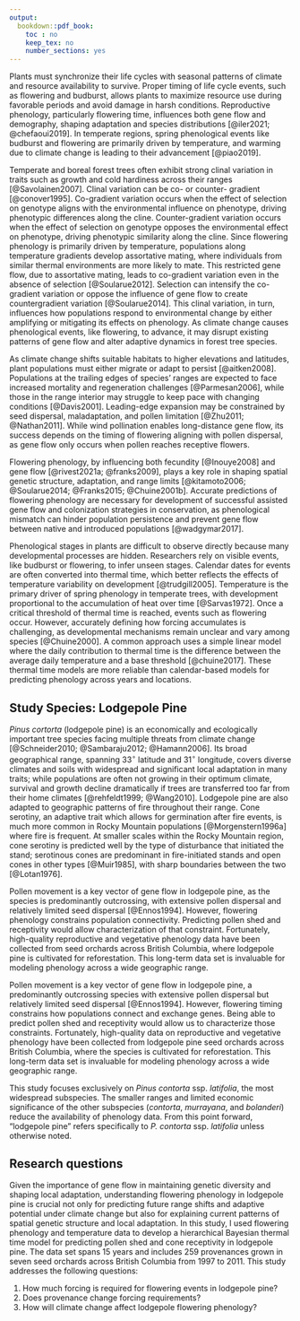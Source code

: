 ```yaml
---
output:
  bookdown::pdf_book:
    toc : no
    keep_tex: no
    number_sections: yes
---
```


<!-- This section is mandatory! -->

Plants must synchronize their life cycles with seasonal patterns of climate and resource availability to survive. 
Proper timing of life cycle events, such as flowering and budburst, allows plants to maximize resource use during favorable periods and avoid damage in harsh conditions. 
Reproductive phenology, particularly flowering time, influences both gene flow and demography, shaping adaptation and species distributions [@iler2021; @chefaoui2019]. 
In temperate regions, spring phenological events like budburst and flowering are primarily driven by temperature, and warming due to climate change is leading to their advancement  [@piao2019].

Temperate and boreal forest trees often exhibit strong clinal variation in traits such as growth and cold hardiness across their ranges [@Savolainen2007]. 
Clinal variation can be co- or counter- gradient [@conover1995]. 
Co-gradient variation occurs when the effect of selection on genotype aligns with the environmental influence on phenotype, driving phenotypic differences along the cline.
Counter-gradient variation occurs when the effect of selection on genotype opposes the environmental effect on phenotype, driving phenotypic similarity along the cline.
Since flowering phenology is primarily driven by temperature, populations along temperature gradients develop assortative mating, where individuals from similar thermal environments are more likely to mate.
This restricted gene flow, due to assortative mating, leads to co-gradient variation even in the absence of selection [@Soularue2012].
Selection can intensify the co-gradient variation or oppose the influence of gene flow to create countergradient variation [@Soularue2014]. 
This clinal variation, in turn, influences how populations respond to environmental change by either amplifying or mitigating its effects on phenology. 
As climate change causes phenological events, like flowering, to advance, it may disrupt existing patterns of gene flow and alter adaptive dynamics in forest tree species.

As climate change shifts suitable habitats to higher elevations and latitudes, plant populations must either migrate or adapt to persist [@aitken2008].
Populations at the trailing edges of species' ranges are expected to face increased mortality and regeneration challenges [@Parmesan2006], while those in the range interior may struggle to keep pace with changing conditions [@Davis2001]. 
Leading-edge expansion may be constrained by seed dispersal, maladaptation, and pollen limitation [@Zhu2011; @Nathan2011]. 
While wind pollination enables long-distance gene flow, its success depends on the timing of flowering aligning with pollen dispersal, as gene flow only occurs when pollen reaches receptive flowers.

Flowering phenology, by influencing both fecundity [@Inouye2008] and gene flow [@rivest2021a; @franks2009], plays a key role in shaping spatial genetic structure, adaptation, and range limits [@kitamoto2006; @Soularue2014; @Franks2015; @Chuine2001b]. 
Accurate predictions of flowering phenology are necessary for development of successful assisted gene flow and colonization strategies in conservation, as phenological mismatch can hinder population persistence and prevent gene flow between native and introduced populations [@wadgymar2017].

Phenological stages in plants are difficult to observe directly because many developmental processes are hidden. 
Researchers rely on visible events, like budburst or flowering, to infer unseen stages. 
Calendar dates for events are often converted into thermal time, which better reflects the effects of temperature variability on development [@trudgill2005]. 
Temperature is the primary driver of spring phenology in temperate trees, with development proportional to the accumulation of heat over time [@Sarvas1972].
Once a critical threshold of thermal time is reached, events such as flowering occur. 
However, accurately defining how forcing accumulates is challenging, as developmental mechanisms remain unclear and vary among species [@Chuine2000]. 
A common approach uses a simple linear model where the daily contribution to thermal time is the difference between the average daily temperature and a base threshold [@chuine2017]. 
These thermal time models are more reliable than calendar-based models for predicting phenology across years and locations.

## Study Species: Lodgepole Pine
*Pinus cortorta* (lodgepole pine) is an economically and ecologically important tree species facing multiple threats from climate change [@Schneider2010; @Sambaraju2012; @Hamann2006].
Its broad geographical range, spanning 33$^\circ$ latitude and 31$^\circ$ longitude, covers diverse climates and soils with widespread and significant local adaptation in many traits; while populations are often not growing in their optimum climate, survival and growth decline dramatically if trees are transferred too far from their home climates [@rehfeldt1999; @Wang2010]. 
Lodgepole pine are also adapted to geographic patterns of fire throughout their range.
Cone serotiny, an adaptive trait which allows for germination after fire events, is much more common in Rocky Mountain populations [@Morgenstern1996a] where fire is frequent. 
At smaller scales within the Rocky Mountain region, cone serotiny is predicted well by the type of disturbance that initiated the stand; serotinous cones are predominant in fire-initiated stands and open cones in other types [@Muir1985], with sharp boundaries between the two [@Lotan1976].

Pollen movement is a key vector of gene flow in lodgepole pine, as the species is predominantly outcrossing, with extensive pollen dispersal and relatively limited seed dispersal [@Ennos1994]. 
However, flowering phenology constrains population connectivity. 
Predicting pollen shed and receptivity would allow characterization of that constraint.
Fortunately, high-quality reproductive and vegetative phenology data have been collected from seed orchards across British Columbia, where lodgepole pine is cultivated for reforestation. 
This long-term data set is invaluable for modeling phenology across a wide geographic range.

Pollen movement is a key vector of gene flow in lodgepole pine, a predominantly outcrossing species with extensive pollen dispersal but relatively limited seed dispersal [@Ennos1994]. 
However, flowering timing constrains how populations connect and exchange genes. 
Being able to predict pollen shed and receptivity would allow us to characterize those constraints.
Fortunately, high-quality data on reproductive and vegetative phenology have been collected from lodgepole pine seed orchards across British Columbia, where the species is cultivated for reforestation. 
This long-term data set is invaluable for modeling phenology across a wide geographic range.

This study focuses exclusively on *Pinus contorta* ssp. *latifolia*, the most widespread subspecies. 
The smaller ranges and limited economic significance of the other subspecies (*contorta*, *murrayana*, and *bolanderi*) reduce the availability of phenology data. From this point forward, "lodgepole pine" refers specifically to *P. contorta* ssp. *latifolia* unless otherwise noted.

## Research questions

Given the importance of gene flow in maintaining genetic diversity and shaping local adaptation, understanding flowering phenology in lodgepole pine is crucial not only for predicting future range shifts and adaptive potential under climate change but also for explaining current patterns of spatial genetic structure and local adaptation. 
In this study, I used flowering phenology and temperature data to develop a hierarchical Bayesian thermal time model for predicting pollen shed and cone receptivity in lodgepole pine. 
The data set spans 15 years and includes 259 provenances grown in seven seed orchards across British Columbia from 1997 to 2011. 
This study addresses the following questions:

1) How much forcing is required for flowering events in lodgepole pine? 
2) Does provenance change forcing requirements? 
3) How will climate change affect lodgepole flowering phenology?

